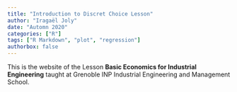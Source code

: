 ```yaml
---
title: "Introduction to Discret Choice Lesson"
author: "Iragaël Joly"
date: "Automn 2020"
categories: ["R"]
tags: ["R Markdown", "plot", "regression"]
authorbox: false
---
```


This is the website of the Lesson **Basic Economics for Industrial Engineering** taught at Grenoble INP Industrial Engineering and Management School.


